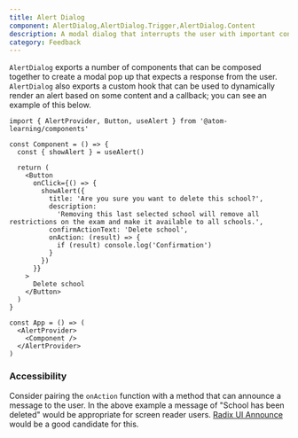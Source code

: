 ```yaml
---
title: Alert Dialog
component: AlertDialog,AlertDialog.Trigger,AlertDialog.Content
description: A modal dialog that interrupts the user with important content and expects a response
category: Feedback
---
```


`AlertDialog` exports a number of components that can be composed together to create a modal pop up that expects a response from the user. `AlertDialog` also exports a custom hook that can be used to dynamically render an alert based on some content and a callback; you can see an example of this below.

```tsx
import { AlertProvider, Button, useAlert } from '@atom-learning/components'

const Component = () => {
  const { showAlert } = useAlert()

  return (
    <Button
      onClick={() => {
        showAlert({
          title: 'Are you sure you want to delete this school?',
          description:
            'Removing this last selected school will remove all restrictions on the exam and make it available to all schools.',
          confirmActionText: 'Delete school',
          onAction: (result) => {
            if (result) console.log('Confirmation')
          }
        })
      }}
    >
      Delete school
    </Button>
  )
}

const App = () => (
  <AlertProvider>
    <Component />
  </AlertProvider>
)
```

### Accessibility

Consider pairing the `onAction` function with a method that can announce a message to the user. In the above example a message of "School has been deleted" would be appropriate for screen reader users. [Radix UI Announce](https://radix-ui.com/primitives/docs/utilities/announce) would be a good candidate for this.
